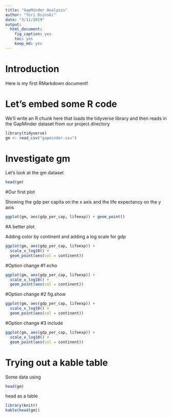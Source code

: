```yaml
---
title: "GapMinder Analysis"
author: "Tori Osinski"
date: "3/11/2019"
output: 
  html_document: 
    fig_caption: yes
    toc: yes
    keep_md: yes
---
```

# Introduction

Here is my first RMarkdown document!

# Let's embed some R code

We'll write an R chunk here that loads the tidyverse library and then reads in the GapMinder dataset from our project directory

```r
library(tidyverse)
gm <- read_csv("gapminder.csv")
```

# Investigate gm

Let's look at the gm dataset

```r
head(gm)
```

#Our first plot

Showing the gdp per capita on the x axis and the life expectancy on the y axis

```r
ggplot(gm, aes(gdp_per_cap, lifeexp)) + geom_point()
```

#A better plot

Adding color by continent and adding a log scale for gdp

```r
ggplot(gm, aes(gdp_per_cap, lifeexp)) + 
  scale_x_log10() + 
  geom_point(aes(col = continent))
```

#Option change #1 echo
```r
ggplot(gm, aes(gdp_per_cap, lifeexp)) + 
  scale_x_log10() + 
  geom_point(aes(col = continent))
```

#Option change #2 fig.show
```r
ggplot(gm, aes(gdp_per_cap, lifeexp)) + 
  scale_x_log10() + 
  geom_point(aes(col = continent))
```

#Option change #3 include
```r
ggplot(gm, aes(gdp_per_cap, lifeexp)) + 
  scale_x_log10() + 
  geom_point(aes(col = continent))
```

# Trying out a kable table

Some data using

```r
head(gm)
```

head as a table
```r
library(knitr)
kable(head(gm))
```


